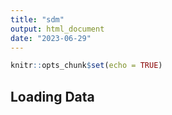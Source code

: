 ```yaml
---
title: "sdm"
output: html_document
date: "2023-06-29"
---
```


```r
knitr::opts_chunk$set(echo = TRUE)
```

## Loading Data